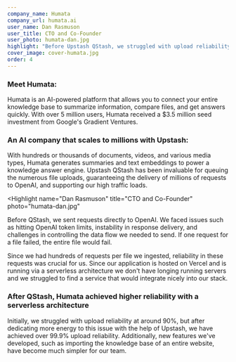 ```yaml
---
company_name: Humata
company_url: humata.ai
user_name: Dan Rasmuson
user_title: CTO and Co-Founder
user_photo: humata-dan.jpg
highlight: "Before Upstash QStash, we struggled with upload reliability and request failures, but with their support, we’ve achieved over 99.9% reliability for millions of users. Their seamless integration with our serverless architecture has made developing new features, like importing entire knowledge bases, much simpler."
cover_image: cover-humata.jpg
order: 4
---
```


### Meet Humata:

Humata is an AI-powered platform that allows you to connect your entire knowledge base to summarize information, compare files, and get answers quickly. With over 5 million users, Humata received a $3.5 million seed investment from Google's Gradient Ventures.

### An AI company that scales to millions with Upstash:

With hundreds or thousands of documents, videos, and various media types, Humata generates summaries and text embeddings to power a knowledge answer engine. Upstash QStash has been invaluable for queuing the numerous file uploads, guaranteeing the delivery of millions of requests to OpenAI, and supporting our high traffic loads.

<Highlight
  name="Dan Rasmuson"
  title="CTO and Co-Founder"
  photo="humata-dan.jpg"
>
Before QStash, we sent requests directly to OpenAI. We faced issues such as hitting OpenAI token limits, instability in response delivery, and challenges in controlling the data flow we needed to send. If one request for a file failed, the entire file would fail.
</Highlight>

Since we had hundreds of requests per file we ingested, reliability in these requests was crucial for us. Since our application is hosted on Vercel and is running via a serverless architecture we don't have longing running servers and we struggled to find a service that would integrate nicely into our stack.

### After QStash, Humata achieved higher reliability with a serverless architecture

Initially, we struggled with upload reliability at around 90%, but after dedicating more energy to this issue with the help of Upstash, we have achieved over 99.9% upload reliability. Additionally, new features we've developed, such as importing the knowledge base of an entire website, have become much simpler for our team.

